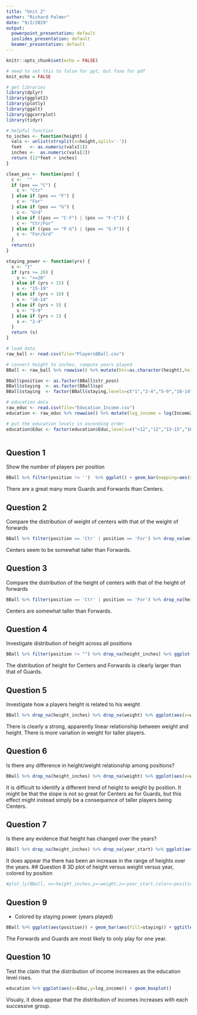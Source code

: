 ```yaml
---
title: "Unit 2"
author: "Richard Palmer"
date: "9/2/2019"
output:
  powerpoint_presentation: default
  ioslides_presentation: default
  beamer_presentation: default
---
```


```r
knitr::opts_chunk$set(echo = FALSE)
```

```r

# need to set this to false for ppt, but fase for pdf
knit_echo = FALSE

# get libraries
library(dplyr)
library(ggplot2)
library(plotly)
library(ggalt)
library(ggcorrplot)
library(tidyr)

# helpful function
to_inches <- function(height) {
  vals <- unlist(strsplit(x=height,split='-'))
  feet   <- as.numeric(vals[1])
  inches <-  as.numeric(vals[2])
  return (12*feet + inches)
}

clean_pos <- function(pos) {
  c <-  ""
  if (pos == "C") {
    c <- "Ctr"
  } else if (pos == "F") {
    c <- "For"
  } else if (pos == "G") {
    c <- "Grd"
  } else if ((pos == "C-F") | (pos == "F-C")) {
    c <- "Ctr/For"
  } else if ((pos == "F-G") | (pos == "G-F")) {
    c <- "For/Grd"
  }
  return(c)
}

staying_power <- function(yrs) {
  s <- "1"
  if (yrs >= 20) {
    s <- ">=20"
  } else if (yrs > 15) {
    s <- "15-19"
  } else if (yrs > 10) {
    s <- "10-14"
  } else if (yrs > 5) {
    s <- "5-9"
  } else if (yrs > 1) {
    s <- "2-4"
  }
  return (s)
}

# load data
raw_ball <- read.csv(file="PlayersBBall.csv")

# convert height to inches, compute years played
BBall <- raw_ball %>% rowwise() %>% mutate(htc=as.character(height),height_inches=to_inches(htc)) %>% mutate(years_played = year_end - year_start + 1) %>% mutate(str_posn =clean_pos(position)) %>% mutate(sp = staying_power(years_played))

BBall$position <- as.factor(BBall$str_posn)
BBall$staying  <- as.factor(BBall$sp)
BBall$staying  <- factor(BBall$staying,levels=c("1","2-4","5-9","10-14","15-19",">=20"))

# education data
raw_educ <- read.csv(file="Education_Income.csv")
education <- raw_educ %>% rowwise() %>% mutate(log_income = log(Income2005))

# put the education levels in ascending order
education$Educ <- factor(education$Educ,levels=c("<12","12","13-15","16",">16"))



```
## Question 1
Show the number of players per position
```r
BBall %>% filter(position != '')  %>% ggplot() + geom_bar(mapping=aes(x=position)) + ggtitle("Count per position")
```
There are a great many more Guards and Forwards than Centers.

## Question 2
Compare the distribution of weight of centers with that of the weight of forwards
```r
BBall %>% filter(position == 'Ctr' | position == 'For') %>% drop_na(weight) %>% ggplot(aes(x=weight)) + geom_histogram(bins=21) + ggtitle("Distribution of Weight for Centers and Forwards") + facet_wrap(~position)

```
Centers seem to be somewhat taller than Forwards.

## Question 3
Compare the distribution of the height of centers with that of the height of forwards
```r
BBall %>% filter(position == 'Ctr' | position == 'For') %>% drop_na(height_inches) %>% ggplot(aes(x=height_inches)) + geom_histogram(bins=21) + ggtitle("Distribution of Height for Centers and Forwards") + facet_wrap(~position)
```
Centers are somewhat taller than Forwards.

## Question 4
Investigate distribution of height across all positions
```r
BBall %>% filter(position != "") %>% drop_na(height_inches) %>% ggplot(aes(x=height_inches)) + geom_histogram(bins=21) + ggtitle("Distribution of Height for all positions") + facet_wrap(~position)
```
The distribution of height for Centers and Forwards is clearly larger than that of Guards.

## Question 5
Investigate how a players height is related to his weight
```r
BBall %>% drop_na(height_inches) %>% drop_na(weight) %>% ggplot(aes(x=weight,y=height_inches)) + geom_point() + ggtitle("Height versus Weight") + geom_jitter()
```
There is clearly a strong, apparently linear relationship between weight and height.  There is more variation in weight for taller players.


## Question 6
Is there any difference in height/weight relationship among positions?
```r
BBall %>% drop_na(height_inches) %>% drop_na(weight) %>% ggplot(aes(x=weight,y=height_inches,color=position)) + geom_point() + ggtitle("Height versus Weight") + geom_jitter()
```
It is difficult to identify a different trend of height to weight by position.  It might be that the slope is not so great for Centers as for Guards, but this effect might instead simply be a consequence of taller players being Centers.  

## Question 7
Is there any evidence that height has changed over the years?
```r
BBall %>% drop_na(height_inches) %>% drop_na(year_start) %>% ggplot(aes(x=year_start,y=height_inches)) + geom_point() + ggtitle("Height versus starting year") + geom_jitter() + geom_smooth(method="lm")
```
It does appear tha there has been an increase in the range of heights over the years.
## Question 8
3D plot of height versus weight versus year, colored by position
```r
#plot_ly(BBall, x=~height_inches,y=~weight,z=~year_start,color=~position,size=1) %>% add_markers %>% layout(scene=list(xaxis=list(title="Height"),yaxis=list(title="Weight"),zaxis=list(title="Start Year")))
```

## Question 9
- Colored by staying power (years played)
```r
BBall %>% ggplot(aes(position)) + geom_bar(aes(fill=staying)) + ggtitle("Distribution of staying power (years played), by position")
``` 
The Forwards and Guards are most likely to only play for one year.

## Question 10
Test the claim that the distribution of income increases as the education level rises.
```r
education %>% ggplot(aes(x=Educ,y=log_income)) + geom_boxplot()
```
Visualy, it doea appear that the distribution of incomes increases with each successive group.

